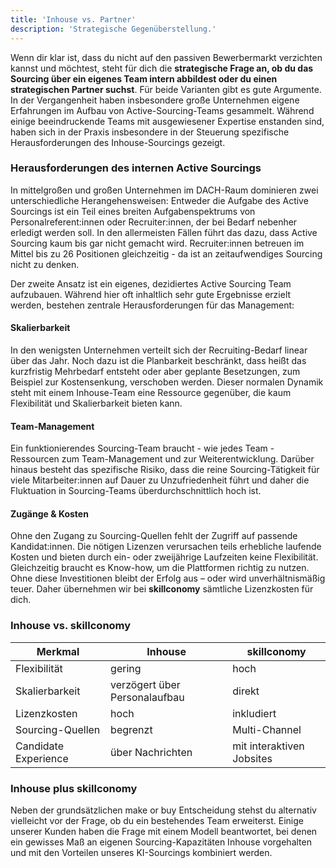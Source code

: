 ```yaml
---
title: 'Inhouse vs. Partner'
description: 'Strategische Gegenüberstellung.'
---
```


Wenn dir klar ist, dass du nicht auf den passiven Bewerbermarkt verzichten kannst und möchtest, steht für dich die **strategische 
Frage an, ob du das Sourcing über ein eigenes Team intern abbildest oder du einen strategischen Partner suchst**. Für beide 
Varianten gibt es gute Argumente. In der Vergangenheit haben insbesondere große Unternehmen eigene Erfahrungen im Aufbau 
von Active-Sourcing-Teams gesammelt. Während einige beeindruckende Teams mit ausgewiesener Expertise enstanden sind, haben 
sich in der Praxis insbesondere in der Steuerung spezifische Herausforderungen des Inhouse-Sourcings gezeigt.

### Herausforderungen des internen Active Sourcings ###

In mittelgroßen und großen Unternehmen im DACH-Raum dominieren zwei unterschiedliche Herangehensweisen: Entweder die Aufgabe 
des Active Sourcings ist ein Teil eines breiten Aufgabenspektrums von Personalreferent:innen oder Recruiter:innen, der bei Bedarf 
nebenher erledigt werden soll. In den allermeisten Fällen führt das dazu, dass Active Sourcing kaum bis gar nicht gemacht wird. 
Recruiter:innen betreuen im Mittel bis zu 26 Positionen gleichzeitig - da ist an zeitaufwendiges Sourcing nicht zu denken. 

Der zweite Ansatz ist ein eigenes, dezidiertes Active Sourcing Team aufzubauen. Während hier oft inhaltlich sehr gute Ergebnisse 
erzielt werden, bestehen zentrale Herausforderungen für das Management: 

#### Skalierbarkeit ####

In den wenigsten Unternehmen verteilt sich der Recruiting-Bedarf linear über das Jahr. Noch dazu ist die Planbarkeit beschränkt, 
dass heißt das kurzfristig Mehrbedarf entsteht oder aber geplante Besetzungen, zum Beispiel zur Kostensenkung, verschoben werden. 
Dieser normalen Dynamik steht mit einem Inhouse-Team eine Ressource gegenüber, die kaum Flexibilität und Skalierbarkeit bieten kann. 

#### Team-Management ####

Ein funktionierendes Sourcing-Team braucht - wie jedes Team - Ressourcen zum Team-Management und zur Weiterentwicklung. Darüber 
hinaus besteht das spezifische Risiko, dass die reine Sourcing-Tätigkeit für viele Mitarbeiter:innen auf Dauer zu Unzufriedenheit 
führt und daher die Fluktuation in Sourcing-Teams überdurchschnittlich hoch ist. 

#### Zugänge & Kosten ####

Ohne den Zugang zu Sourcing-Quellen fehlt der Zugriff auf passende Kandidat:innen. 
Die nötigen Lizenzen verursachen teils erhebliche laufende Kosten und bieten durch ein- oder zweijährige Laufzeiten keine 
Flexibilität. Gleichzeitig braucht es Know-how, um die Plattformen richtig zu nutzen. Ohne diese Investitionen bleibt der 
Erfolg aus – oder wird unverhältnismäßig teuer. Daher übernehmen wir bei **skillconomy** sämtliche Lizenzkosten für dich.  

### Inhouse vs. skillconomy ###

| Merkmal               | Inhouse                          | skillconomy                      |
|-----------------------|----------------------------------|----------------------------------|
| Flexibilität         | gering                           | hoch                             |
| Skalierbarkeit        | verzögert über Personalaufbau    | direkt                           |
| Lizenzkosten          | hoch                             | inkludiert                       |
| Sourcing-Quellen      | begrenzt                          | Multi-Channel                    |
| Candidate Experience        | über Nachrichten                 | mit interaktiven Jobsites        |

### Inhouse plus skillconomy ###

Neben der grundsätzlichen make or buy Entscheidung stehst du alternativ vielleicht vor der Frage, ob du ein bestehendes Team 
erweiterst. Einige unserer Kunden haben die Frage mit einem Modell beantwortet, bei denen ein gewisses Maß an eigenen Sourcing-Kapazitäten 
Inhouse vorgehalten und mit den Vorteilen unseres KI-Sourcings kombiniert werden. 

[comment]: # (This actually is the most platform independent comment)